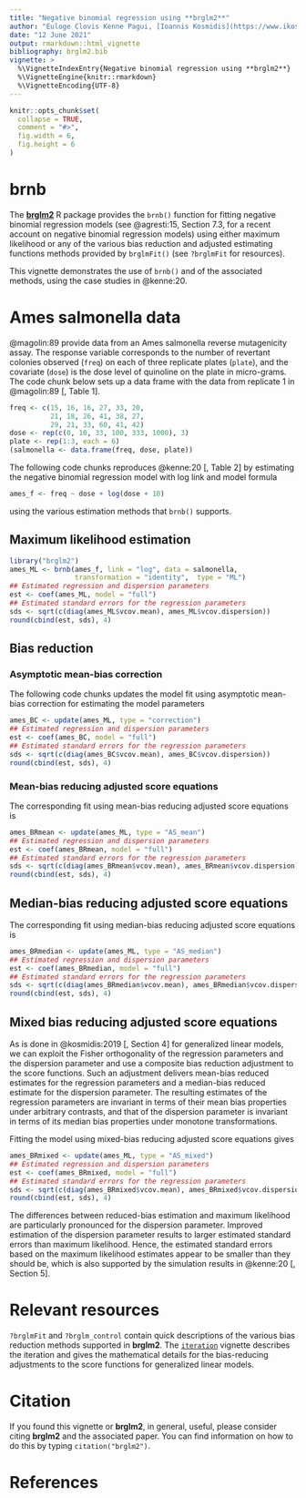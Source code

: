 ```yaml
---
title: "Negative binomial regression using **brglm2**"
author: "Euloge Clovis Kenne Pagui, [Ioannis Kosmidis](https://www.ikosmidis.com)"
date: "12 June 2021"
output: rmarkdown::html_vignette
bibliography: brglm2.bib
vignette: >
  %\VignetteIndexEntry{Negative binomial regression using **brglm2**}
  %\VignetteEngine{knitr::rmarkdown}
  %\VignetteEncoding{UTF-8}
---
```


```r
knitr::opts_chunk$set(
  collapse = TRUE,
  comment = "#>",
  fig.width = 6,
  fig.height = 6
)
```


# **brnb**

The [**brglm2**](https://github.com/ikosmidis/brglm2) R package provides the `brnb()` function for fitting negative binomial regression models (see @agresti:15, Section 7.3, for a recent account on negative binomial regression models) using either maximum likelihood or any of the various bias reduction and adjusted estimating functions methods provided by `brglmFit()` (see `?brglmFit` for resources).

This vignette demonstrates the use of `brnb()` and of the associated methods, using the case studies in @kenne:20.

# Ames salmonella data

@magolin:89 provide data from an Ames salmonella reverse mutagenicity assay. The response variable corresponds to the number of revertant colonies observed (`freq`) on each of three replicate plates (`plate`), and the covariate (`dose`) is the dose level of quinoline on the plate in micro-grams. The code chunk below sets up a data frame with the data from replicate 1 in @magolin:89[, Table 1].

```r
freq <- c(15, 16, 16, 27, 33, 20,
          21, 18, 26, 41, 38, 27,
          29, 21, 33, 60, 41, 42)
dose <- rep(c(0, 10, 33, 100, 333, 1000), 3)
plate <- rep(1:3, each = 6)
(salmonella <- data.frame(freq, dose, plate))
```

The following code chunks reproduces @kenne:20[, Table 2] by estimating the negative binomial regression model with log link and model formula

```r
ames_f <- freq ~ dose + log(dose + 10)
```

using the various estimation methods that `brnb()` supports.

## Maximum likelihood estimation


```r
library("brglm2")
ames_ML <- brnb(ames_f, link = "log", data = salmonella,
                transformation = "identity",  type = "ML")
## Estimated regression and dispersion parameters
est <- coef(ames_ML, model = "full")
## Estimated standard errors for the regression parameters
sds <- sqrt(c(diag(ames_ML$vcov.mean), ames_ML$vcov.dispersion))
round(cbind(est, sds), 4)
```

## Bias reduction 

### Asymptotic mean-bias correction

The following code chunks updates the model fit using asymptotic mean-bias correction for estimating the model parameters

```r
ames_BC <- update(ames_ML, type = "correction")
## Estimated regression and dispersion parameters
est <- coef(ames_BC, model = "full")
## Estimated standard errors for the regression parameters
sds <- sqrt(c(diag(ames_BC$vcov.mean), ames_BC$vcov.dispersion))
round(cbind(est, sds), 4)
```

### Mean-bias reducing adjusted score equations

The corresponding fit using mean-bias reducing adjusted score equations is

```r
ames_BRmean <- update(ames_ML, type = "AS_mean")
## Estimated regression and dispersion parameters
est <- coef(ames_BRmean, model = "full")
## Estimated standard errors for the regression parameters
sds <- sqrt(c(diag(ames_BRmean$vcov.mean), ames_BRmean$vcov.dispersion))
round(cbind(est, sds), 4)
```

## Median-bias reducing adjusted score equations

The corresponding fit using median-bias reducing adjusted score equations is

```r
ames_BRmedian <- update(ames_ML, type = "AS_median")
## Estimated regression and dispersion parameters
est <- coef(ames_BRmedian, model = "full")
## Estimated standard errors for the regression parameters
sds <- sqrt(c(diag(ames_BRmedian$vcov.mean), ames_BRmedian$vcov.dispersion))
round(cbind(est, sds), 4)
```

## Mixed bias reducing adjusted score equations

As is done in @kosmidis:2019[, Section 4] for generalized linear models,
we can exploit the Fisher orthogonality of the regression parameters
and the dispersion parameter and use a composite bias reduction
adjustment to the score functions. Such an adjustment delivers
mean-bias reduced estimates for the regression parameters and a
median-bias reduced estimate for the dispersion parameter. The
resulting estimates of the regression parameters are invariant in terms
of their mean bias properties under arbitrary contrasts, and that of
the dispersion parameter is invariant in terms of its median bias
properties under monotone transformations.

Fitting the model using mixed-bias reducing adjusted score equations gives

```r
ames_BRmixed <- update(ames_ML, type = "AS_mixed")
## Estimated regression and dispersion parameters
est <- coef(ames_BRmixed, model = "full")
## Estimated standard errors for the regression parameters
sds <- sqrt(c(diag(ames_BRmixed$vcov.mean), ames_BRmixed$vcov.dispersion))
round(cbind(est, sds), 4)
```


<!-- # Epileptic seizures data -->

<!--  @kenne:20[, Section 5.2] provides a detailed description of the variables recorded in the data set. -->
<!-- ```{r, echo = TRUE} -->
<!-- library(MASS) -->
<!-- epil2 <- epil[epil$period == 1, ] -->
<!-- epil2["period"] <- rep(0, 59); epil2["y"] <- epil2["base"]; epil["time"] <- 1;  -->
<!-- epil2["time"] <- 4 -->
<!-- epil2 <- rbind(epil, epil2) -->
<!-- epil2$pred <- unclass(epil2$trt) * (epil2$period > 0); epil2$subject <- factor(epil2$subject) -->
<!-- epil3 <- aggregate(epil2, list(epil2$subject, epil2$period > 0), -->
<!--                    function(x) if(is.numeric(x)) sum(x) else x[1])  -->
<!-- epil3$pred <- factor(epil3$pred, -->
<!--                      labels = c("base", "placebo", "drug")) -->
<!-- contrasts(epil3$pred) <- structure(contr.sdif(3), -->
<!--                                    dimnames = list(NULL, c("placebo-base", "drug-placebo"))) -->
<!-- ``` -->

<!-- ## Maximum likelihood estimation -->

<!-- The following chunk of code reproduces @kenne:20[, Figure 4]. The model uses the log link on the mean and identity transformation for dispersion parameter. -->
<!-- ```{r, echo = TRUE} -->
<!-- epil3_ML <- brnb(y ~ -1+ factor(subject) + factor(pred),  data = epil3, type = "ML") -->
<!-- ## Estimated of interest regression coefficients and dispersion parameters -->
<!-- round(c(epil3_ML$coefficients[-c(1:59)], epil3_ML$dispersion), 2) -->
<!-- ## Estimated standard errors -->
<!-- round(c(summary(epil3_ML)$coefficients[-c(1:59), 2], sqrt(epil3_ML$vcov.dispersion)), 2) -->
<!-- ``` -->

<!-- ## Mean and median bias reduction -->

<!-- Fitting the model using mean-bias reducing adjusted score equations gives -->
<!-- ```{r, echo = TRUE} -->
<!-- epil3_BRmean <- brnb(y ~ -1+ factor(subject) + factor(pred),  data = epil3, type = "AS_mean") -->
<!-- ## Estimated  of interest regression coefficients and dispersion parameters -->
<!-- round(c(epil3_BRmean$coefficients[-c(1:59)], epil3_BRmean$dispersion), 2) -->
<!-- ## Estimated standard errors -->
<!-- round(c(summary(epil3_BRmean)$coefficients[-c(1:59), 2], sqrt(epil3_BRmean$vcov.dispersion)), 2) -->
<!-- ``` -->

<!-- The corresponding fit using median-bias reducing adjusted score equations is -->
<!-- ```{r, echo = TRUE} -->
<!-- epil3_BRmedian <- brnb(y ~ -1+ factor(subject) + factor(pred),  data = epil3, type = "AS_median") -->
<!-- ## Estimated  of interest regression coefficients and dispersion parameters -->
<!-- round(c(epil3_BRmedian$coefficients[-c(1:59)], epil3_BRmedian$dispersion), 2) -->
<!-- ## Estimated standard errors -->
<!-- round(c(summary(epil3_BRmedian)$coefficients[-c(1:59), 2], sqrt(epil3_BRmedian$vcov.dispersion)), 2) -->
<!-- ``` -->

<!-- ## Mean bias correction -->
<!-- ```{r, echo = TRUE} -->
<!-- epil3_BCmean <- brnb(y ~ -1+ factor(subject) + factor(pred),  data = epil3, type = "correction") -->
<!-- ## Estimated  of interest regression coefficients and dispersion parameters -->
<!-- round(c(epil3_BCmean$coefficients[-c(1:59)], epil3_BCmean$dispersion), 2) -->
<!-- ## Estimated standard errors -->
<!-- round(c(summary(epil3_BCmean)$coefficients[-c(1:59), 2], sqrt(epil3_BCmean$vcov.dispersion)), 2) -->
<!-- ``` -->

The differences between reduced-bias estimation and maximum likelihood are particularly pronounced for the dispersion parameter. Improved estimation of the dispersion parameter results to larger estimated standard errors than maximum likelihood. Hence, the estimated standard errors based on the maximum likelihood estimates appear to be smaller than they should be, which is also supported by the simulation results in @kenne:20[, Section 5].

# Relevant resources
`?brglmFit` and `?brglm_control` contain quick descriptions of the various bias reduction methods supported in **brglm2**. The [`iteration`](https://cran.r-project.org/package=brglm2/brglm2.pdf) vignette describes the iteration and gives the mathematical details for the bias-reducing adjustments to the score functions for generalized linear models.

# Citation
If you found this vignette or **brglm2**, in general, useful, please consider citing **brglm2** and the associated paper. You can find information on how to do this by typing `citation("brglm2")`.

# References
